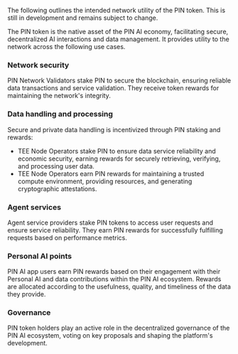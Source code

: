 <Note>The following outlines the intended network utility of the PIN token. This is still in development and remains subject to change.</Note>

The PIN token is the native asset of the PIN AI economy, facilitating secure, decentralized AI interactions and data management. It provides utility to the network across the following use cases. 
### Network security
PIN Network Validators stake PIN to secure the blockchain, ensuring reliable data transactions and service validation. They receive token rewards for maintaining the network's integrity. 

### Data handling and processing
Secure and private data handling is incentivized through PIN staking and rewards:
- TEE Node Operators stake PIN to ensure data service reliability and economic security, earning rewards for securely retrieving, verifying, and processing user data.
- TEE Node Operators earn PIN rewards for maintaining a trusted compute environment, providing resources, and generating cryptographic attestations.

### Agent services
Agent service providers stake PIN tokens to access user requests and ensure service reliability. They earn PIN rewards for successfully fulfilling requests based on performance metrics.

### Personal AI points
PIN AI app users earn PIN rewards based on their engagement with their Personal AI and data contributions within the PIN AI ecosystem. Rewards are allocated according to the usefulness, quality, and timeliness of the data they provide.

### Governance
PIN token holders play an active role in the decentralized governance of the PIN AI ecosystem, voting on key proposals and shaping the platform's development.